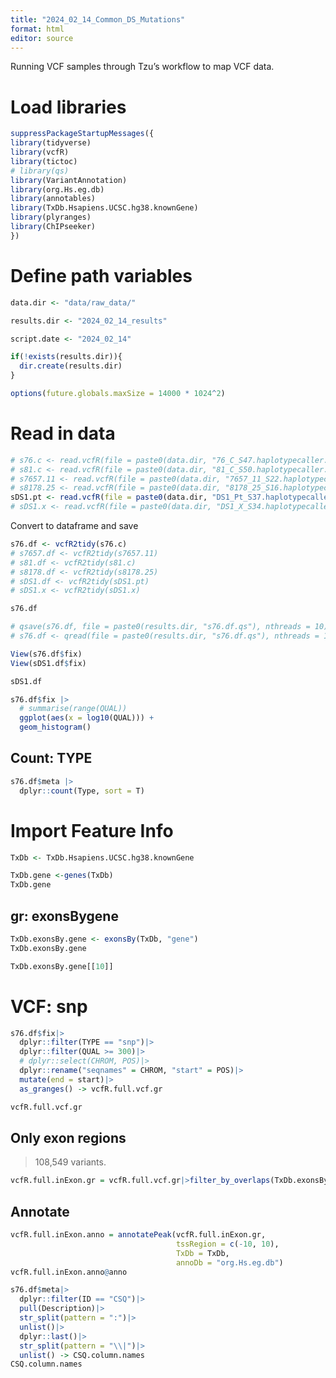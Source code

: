---
title: "2024_02_14_Common_DS_Mutations"
format: html
editor: source
---

Running VCF samples through Tzu's workflow to map VCF data.

# Load libraries

```{r}
suppressPackageStartupMessages({
library(tidyverse)
library(vcfR)
library(tictoc)
# library(qs)
library(VariantAnnotation)
library(org.Hs.eg.db)
library(annotables)
library(TxDb.Hsapiens.UCSC.hg38.knownGene)
library(plyranges)
library(ChIPseeker) 
})
```

# Define path variables

```{r}
data.dir <- "data/raw_data/"

results.dir <- "2024_02_14_results"

script.date <- "2024_02_14"

if(!exists(results.dir)){
  dir.create(results.dir)
}
```

```{r}
options(future.globals.maxSize = 14000 * 1024^2)
```

# Read in data

```{r}
# s76.c <- read.vcfR(file = paste0(data.dir, "76_C_S47.haplotypecaller.filtered_snpEff.ann.vcf"))
# s81.c <- read.vcfR(file = paste0(data.dir, "81_C_S50.haplotypecaller.filtered_snpEff.ann.vcf"))
# s7657.11 <- read.vcfR(file = paste0(data.dir, "7657_11_S22.haplotypecaller.filtered_snpEff.ann.vcf"))
# s8178.25 <- read.vcfR(file = paste0(data.dir, "8178_25_S16.haplotypecaller.filtered_snpEff.ann.vcf"))
sDS1.pt <- read.vcfR(file = paste0(data.dir, "DS1_Pt_S37.haplotypecaller.filtered_snpEff.ann.vcf"))
# sDS1.x <- read.vcfR(file = paste0(data.dir, "DS1_X_S34.haplotypecaller.filtered_snpEff.ann.vcf"))
```

Convert to dataframe and save

```{r}
s76.df <- vcfR2tidy(s76.c)
# s7657.df <- vcfR2tidy(s7657.11)
# s81.df <- vcfR2tidy(s81.c)
# s8178.df <- vcfR2tidy(s8178.25)
# sDS1.df <- vcfR2tidy(sDS1.pt)
# sDS1.x <- vcfR2tidy(sDS1.x)

s76.df

# qsave(s76.df, file = paste0(results.dir, "s76.df.qs"), nthreads = 10)
# s76.df <- qread(file = paste0(results.dir, "s76.df.qs"), nthreads = 10)
```

```{r}
View(s76.df$fix)
View(sDS1.df$fix)

sDS1.df
```

```{r}
s76.df$fix |> 
  # summarise(range(QUAL))
  ggplot(aes(x = log10(QUAL))) +
  geom_histogram()
```

## Count: TYPE

```{r}
s76.df$meta |>
  dplyr::count(Type, sort = T)
```

# Import Feature Info

```{r}
TxDb <- TxDb.Hsapiens.UCSC.hg38.knownGene
```

```{r}
TxDb.gene <-genes(TxDb)
TxDb.gene
```

## gr: exonsBygene

```{r}
TxDb.exonsBy.gene <- exonsBy(TxDb, "gene")
TxDb.exonsBy.gene
```

```{r}
TxDb.exonsBy.gene[[10]]
```

# VCF: snp

```{r}
s76.df$fix|>
  dplyr::filter(TYPE == "snp")|>
  dplyr::filter(QUAL >= 300)|>
  # dplyr::select(CHROM, POS)|>
  dplyr::rename("seqnames" = CHROM, "start" = POS)|>
  mutate(end = start)|>
  as_granges() -> vcfR.full.vcf.gr

vcfR.full.vcf.gr
```

## Only exon regions

> 108,549 variants.

```{r}
vcfR.full.inExon.gr = vcfR.full.vcf.gr|>filter_by_overlaps(TxDb.exonsBy.gene)
```

## Annotate

```{r}
vcfR.full.inExon.anno = annotatePeak(vcfR.full.inExon.gr,
                                     tssRegion = c(-10, 10),
                                     TxDb = TxDb,
                                     annoDb = "org.Hs.eg.db")
vcfR.full.inExon.anno@anno
```

```{r}
s76.df$meta|>
  dplyr::filter(ID == "CSQ")|>
  pull(Description)|>
  str_split(pattern = ":")|>
  unlist()|>
  dplyr::last()|>
  str_split(pattern = "\\|")|>
  unlist() -> CSQ.column.names
CSQ.column.names
```
























